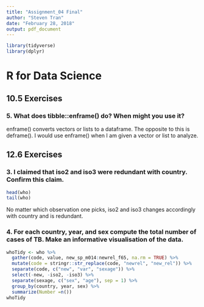 ```yaml
---
title: "Assignment_04 Final"
author: "Steven Tran"
date: "February 28, 2018"
output: pdf_document
---
```

```R
library(tidyverse)
library(dplyr)
```

# R for Data Science
## 10.5 Exercises

### 5. What does tibble::enframe() do? When might you use it?

enframe() converts vectors or lists to a dataframe. The opposite to this is deframe(). I would use enframe() when I am given a vector or list to analyze.

## 12.6 Exercises
### 3. I claimed that iso2 and iso3 were redundant with country. Confirm this claim.

```R
head(who)
tail(who)
```

No matter which observation one picks, iso2 and iso3 changes accordingly with country and is redundant.

### 4. For each country, year, and sex compute the total number of cases of TB. Make an informative visualisation of the data.

```R
whoTidy <- who %>%
  gather(code, value, new_sp_m014:newrel_f65, na.rm = TRUE) %>% 
  mutate(code = stringr::str_replace(code, "newrel", "new_rel")) %>%
  separate(code, c("new", "var", "sexage")) %>% 
  select(-new, -iso2, -iso3) %>% 
  separate(sexage, c("sex", "age"), sep = 1) %>% 
  group_by(country, year, sex) %>% 
  summarize(Number =n())
whoTidy
```

